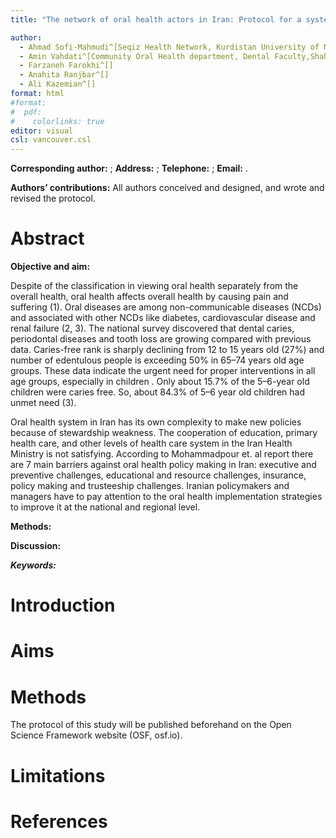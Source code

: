```yaml
---
title: "The network of oral health actors in Iran: Protocol for a systematic mapping study"

author:
  - Ahmad Sofi-Mahmudi^[Seqiz Health Network, Kurdistan University of Medical Sciences, Seqiz, Iran.; a.sofimahmudi@gmail.com] ^[Cochrane Iran Associate Centre, National Institute for Medical Research Development (NIMAD), Tehran, Iran.]
  - Amin Vahdati^[Community Oral Health department, Dental Faculty,Shahid Beheshti University of medical Science]
  - Farzaneh Farokhi^[]
  - Anahita Ranjbar^[]
  - Ali Kazemian^[]
format: html
#format:
#  pdf:
#    colorlinks: true
editor: visual
csl: vancouver.csl
---
```


**Corresponding author:** ; **Address:** ; **Telephone:** ; **Email:** .

**Authors' contributions:** All authors conceived and designed, and wrote and revised the protocol.

# Abstract

**Objective and aim:**

Despite of the classification in viewing oral health separately from the overall health, oral health affects overall health by causing pain and suffering (1). Oral diseases are among non-communicable diseases (NCDs) and associated with other NCDs like diabetes, cardiovascular disease and renal failure (2, 3). The national survey discovered that dental caries, periodontal diseases and tooth loss are growing compared with previous data. Caries-free rank is sharply declining from 12 to 15 years old (27%) and number of edentulous people is exceeding 50% in 65--74 years old age groups. These data indicate the urgent need for proper interventions in all age groups, especially in children . Only about 15.7% of the 5--6-year old children were caries free. So, about 84.3% of 5--6 year old children had unmet need (3).

Oral health system in Iran has its own complexity to make new policies because of stewardship weakness. The cooperation of education, primary health care, and other levels of health care system in the Iran Health Ministry is not satisfying. According
to Mohammadpour et. al report there are 7 main barriers against oral health policy making in Iran: executive and preventive challenges, educational and resource challenges, insurance, policy making and trusteeship challenges. Iranian policymakers and managers have to pay attention to the oral health implementation strategies to improve it at the national and regional level.

**Methods:**

**Discussion:**

***Keywords:***

# Introduction

# Aims

# Methods

The protocol of this study will be published beforehand on the Open Science Framework website (OSF, osf.io).

# Limitations

# References

